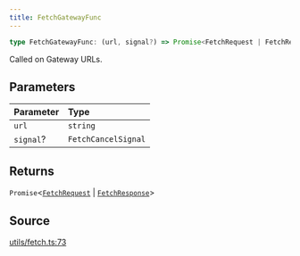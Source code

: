 ```yaml
---
title: FetchGatewayFunc
---
```


```ts
type FetchGatewayFunc: (url, signal?) => Promise<FetchRequest | FetchResponse>;
```

Called on Gateway URLs.

## Parameters

| Parameter | Type |
| :------ | :------ |
| `url` | `string` |
| `signal`? | `FetchCancelSignal` |

## Returns

`Promise`\<[`FetchRequest`](/content/classes/FetchRequest) \| [`FetchResponse`](/content/classes/FetchResponse)\>

## Source

[utils/fetch.ts:73](https://github.com/dominant-strategies/quais.js/blob/40f3917383e9421179ebdbc4076b907a7d088144/src/utils/fetch.ts#L73)
